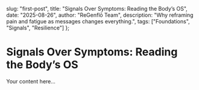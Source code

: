   slug: "first-post",
  title: "Signals Over Symptoms: Reading the Body’s OS",
  date: "2025-08-26",
  author: "ReGenflō Team",
  description: "Why reframing pain and fatigue as messages changes everything.",
  tags: ["Foundations", "Signals", "Resilience"]
};

# Signals Over Symptoms: Reading the Body’s OS

Your content here...
